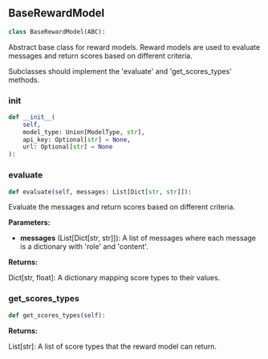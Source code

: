 <a id="camel.models.reward.base_reward_model"></a>

<a id="camel.models.reward.base_reward_model.BaseRewardModel"></a>

## BaseRewardModel

```python
class BaseRewardModel(ABC):
```

Abstract base class for reward models. Reward models are used to
evaluate messages and return scores based on different criteria.

Subclasses should implement the 'evaluate' and 'get_scores_types' methods.

<a id="camel.models.reward.base_reward_model.BaseRewardModel.__init__"></a>

### __init__

```python
def __init__(
    self,
    model_type: Union[ModelType, str],
    api_key: Optional[str] = None,
    url: Optional[str] = None
):
```

<a id="camel.models.reward.base_reward_model.BaseRewardModel.evaluate"></a>

### evaluate

```python
def evaluate(self, messages: List[Dict[str, str]]):
```

Evaluate the messages and return scores based on different
criteria.

**Parameters:**

- **messages** (List[Dict[str, str]]): A list of messages where each message is a dictionary with 'role' and 'content'.

**Returns:**

  Dict[str, float]: A dictionary mapping score types to their values.

<a id="camel.models.reward.base_reward_model.BaseRewardModel.get_scores_types"></a>

### get_scores_types

```python
def get_scores_types(self):
```

**Returns:**

  List[str]: A list of score types that the reward model can return.
